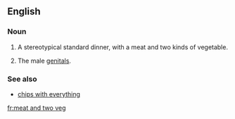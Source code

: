 ==English==
===Noun===
{{en-noun|-|head=[[meat]] [[and]] [[two]] [[veg]]}}

# {{British|Ireland|colloquial}} A stereotypical standard dinner, with a meat and two kinds of vegetable.
# {{British|slang}} The male [[genitals]].
===See also===
* [[chips with everything]] 
[[fr:meat and two veg]]